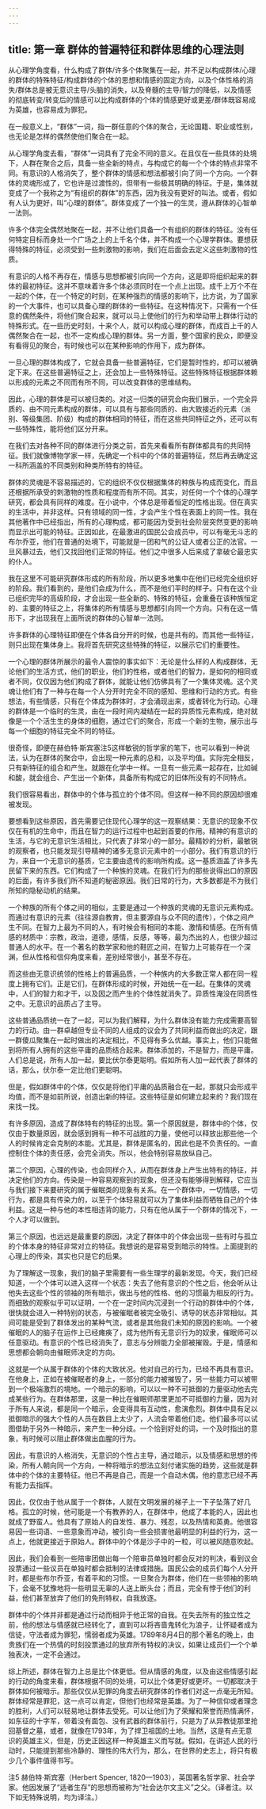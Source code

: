 ```yaml
---
---
---
```

title: 第一章 群体的普遍特征和群体思维的心理法则
---







从心理学角度看，什么构成了群体/许多个体聚集在一起，并不足以构成群体/心理的群体的特殊特征/构成群体的个体的思想和情感的固定方向，以及个体性格的消失/群体总是被无意识主导/头脑的消失，以及脊髓的主导/智力的降低，以及情感的彻底转变/转变后的情感可以比构成群体的个体的情感更好或更差/群体既容易成为英雄，也容易成为罪犯。



在一般意义上，“群体”一词，指一群任意的个体的聚合，无论国籍、职业或性别，也无论是怎样的偶然使他们聚合在一起。

从心理学角度去看，“群体”一词具有了完全不同的意义。在且仅在一些具体的处境下，人群在聚合之后，具备一些全新的特点，与构成它的每一个个体的特点非常不同。有意识的人格消失了，整个群体的情感和想法都被引向了同一个方向。一个群体的灵魂形成了，它也许是过渡性的，但带有一些极其明确的特征。于是，集体就变成了一个我称之为“有组织的群体”的东西，因为我没有更好的叫法。或者，假如有人认为更好，叫“心理的群体”。群体变成了一个独一的生灵，遵从群体的心智单一法则。

许多个体完全偶然地聚在一起，并不让他们具备一个有组织的群体的特征。没有任何特定目标而身处一个广场之上的上千名个体，并不构成一个心理学群体。要想获得特殊的特征，必须受到一些刺激物的影响，我们在后面会去定义这些刺激物的性质。

有意识的人格不再存在，情感与思想都被引向同一个方向，这是即将组织起来的群体的最初特征。这并不意味着许多个体必须同时在一个点上出现。成千上万个不在一起的个体，在一个特定的时刻，在某种强烈的情感的影响下，比方说，为了国家的一个大事件，也可以具备心理的群体的一些特征。在这种情况下，只需有一个任意的偶然条件，将他们聚合起来，就可以马上使他们的行为和举动带上群体行动的特殊形式。在一些历史时刻，十来个人，就可以构成心理的群体，而成百上千的人偶然聚合在一起，也不一定构成心理的群体。另一方面，整个国家的民众，即便没有看得见的聚合，有时候也可以在某种影响的作用下，成为群体。

一旦心理的群体构成了，它就会具备一些普遍特征，它们是暂时性的，却可以被确定下来。在这些普遍特征之上，还会加上一些特殊特征。这些特殊特征根据群体赖以形成的元素之不同而有所不同，可以改变群体的思维结构。

因此，心理的群体是可以被归类的。对这一归类的研究会向我们展示，一个完全异质的、由不同元素构成的群体，可以具有与那些同质的、由大致接近的元素（派别、等级集团、阶级）构成的群体相同的特征，而在这些共同特征之外，还可以有一些特殊性，能将他们区分开来。

在我们去对各种不同的群体进行分类之前，首先来看看所有群体都具有的共同特征。我们就像博物学家一样，先确定一个科中的个体的普遍特征，然后再去确定这一科所涵盖的不同类别和种类所特有的特征。

群体的灵魂是不容易描述的，它的组织不仅仅根据集体的种族与构成而变化，而且还根据所承受的刺激物的性质和程度而有所不同。其实，对任何一个个体的心理学研究，都会具有同样的难度。在小说中，个体总是带着恒定的性格出现。但在真实的生活中，并非这样。只有领域的同一性，才会产生个性在表面上的同一性。我在其他著作中已经指出，所有的心理构成，都可能因为受到社会阶层突然变更的影响而显示出可能的特征。正因如此，在最激进的国民公会成员中，可以有毫无斗志的布尔乔亚，他们在普通的处境下，可能就是一团和气的公证人或者公正的法官。一旦风暴过去，他们又找回他们正常的特征。他们之中很多人后来成了拿破仑最忠实的仆人。

我在这里不可能研究群体形成的所有阶段，所以更多地集中在他们已经完全组织好的阶段。我们看到的，是他们会成为什么，而不是他们平时的样子。只有在这个业已组织完毕的高级阶段，才会出现一些全新的、特殊的特征，会重叠在该种族恒定的、主要的特征之上，将集体的所有情感与思想都引向同一个方向。只有在这一情形下，才出现我在上面所说的群体的心智单一法则。

许多群体的心理特征即便在个体各自分开的时候，也是共有的。而其他一些特征，则只出现在集体身上。我将首先研究这些特殊的特征，以展示它们的重要性。

一个心理的群体所展示的最令人震惊的事实如下：无论是什么样的人构成群体，无论他们的生活方式，他们的职业，他们的性格，或者他们的智力，是如何的相同或者不同，仅仅因为他们构成了群体，就能让他们仿佛具有了一个集体灵魂。这个灵魂让他们有了一种与在每一个人分开时完全不同的感知、思维和行动的方式。有些想法，有些情感，只有在个体成为群体时，才会涌现出来，或者转化为行动。心理的群体是一个临时的生灵，由在一段时间内凝结在一起的异质性元素构成，绝对就像是一个个活生生的身体的细胞，通过它们的聚合，形成一个新的生物，展示出与每一个细胞的特征完全不同的特征。

很奇怪，即便在赫伯特·斯宾塞注5这样敏锐的哲学家的笔下，也可以看到一种说法，认为在群体的聚合中，会出现一种元素的总和，以及平均值。实际完全相反，只有新特征的组合和产生。就跟在化学中一样。一旦有一些元素一起存在，比如碱和酸，就会组合、产生出一个新体，具备所有构成它的旧体所没有的不同特点。

我们很容易看出，群体中的个体与孤立的个体不同。但这样一种不同的原因却很难被发现。

要想看到这些原因，首先需要记住现代心理学的这一观察结果：无意识的现象不仅仅在有机的生命中，而且在智力的运行过程中也起到首要的作用。精神的有意识的生活，与它的无意识生活相比，只代表了非常小的一部分。最精妙的分析，最敏锐的观察者，也只能发现引导精神的诸多无意识元素中的一小部分。我们有意识的行为，来自一个无意识的基质，它主要由遗传的影响所构成。这一基质涵盖了许多先民留下来的东西。它们构成了一个种族的灵魂。在我们行为的那些说得出口的原因的后面，有许多我们所不知道的秘密原因。我们日常的行为，大多数都是不为我们所知的隐秘动机的结果。

一个种族的所有个体之间的相似，主要是通过一个种族的灵魂的无意识元素构成。而通过有意识的元素（往往源自教育，但主要源自与众不同的遗传），个体之间产生不同。在智力上最为不同的人，有时候会有相同的本能、激情和情感。在所有情感的材质中：宗教，政治，道德，感情，反感，等等，最为杰出的人，也很少超过普通人的水平。在一个著名的数学家和他的鞋匠之间，在智力上可能存在一个深渊，但从性格和信仰角度来看，差别经常很小，甚至不存在。

而这些由无意识统领的性格上的普遍品质，一个种族内的大多数正常人都在同一程度上拥有它们。正是它们，在群体形成的时候，开始统一在一起。在集体的灵魂中，人们的智力和才干，以及因之而产生的个体性就消失了。异质性淹没在同质性之中。无意识的品质占了主导。

这些普通品质统一在了一起，可以为我们解释，为什么群体没有能力完成需要高智力的行动。由一群卓越但专业不同的人组成的议会为了共同利益而做出的决定，跟一群傻瓜聚集在一起时做出的决定相比，不见得有多么优越。事实上，他们只能做到将所有人拥有的这些平庸的品质结合起来。群体添加的，不是智力，而是平庸。人们总是说，所有人加一起，要比伏尔泰更聪明。假如所有人加一起代表了群体的话，那么，伏尔泰一定比他们更聪明。

但是，假如群体中的个体，仅仅是将他们平庸的品质融合在一起，那就只会形成平均值，而不是如前所说，创造出新的特征。这些特征是如何建立起来的？我们现在来找一找。

有许多原因，造成了群体特有的特征的出现。第一个原因就是，群体中的个体，仅仅由于数量原因，就会感到拥有一种不可战胜的力量，使他可以释放出那些他一个人的时候肯定会克制的本能。尤其是，群体是匿名的，因此也是不负责任的。一直控制住个体的责任感，会完全消失。所以，他会特别容易放纵自己。

第二个原因，心理的传染，也会同样介入，从而在群体身上产生出特有的特征，并决定他们的方向。传染是一种容易观察到的现象，但还没有能够得到解释，它应当与我们接下来要研究的属于催眠类的现象有关系。在一个群体中，一切情感，一切行为，都是具有传染力的，以至于个体轻易就可以为了集体利益而牺牲自己的个体利益。这是一种与他的本性相违背的能力，只有在他从属于一个群体的情况下，一个人才可以做到。

第三个原因，也远远是最重要的原因，决定了群体中的个体会出现一些有时与孤立的个体本身的特征非常对立的特征。我想说的是容易受到暗示的特性。上面提到的心理上的传染，其实也只是它的后果。

为了理解这一现象，我们的脑子里需要有一些生理学的最新发现。今天，我们已经知道，一个个体可以进入这样一个状态：失去了他有意识的个性之后，他会听从让他失去这些个性的领袖的所有暗示，做出与他的性格、他的习惯最为相反的行为。而细致的观察似乎可以证明，一个在一定时间内沉浸到一个行动的群体中的个体，很快就会进入一种特别的状态，与被催眠者被完全吸引、诱导的状态非常相似。其间可能是受到了群体发出的某种气流，或者是其他我们未知的原因的影响。一个被催眠的人的脑子在运作上已经瘫痪了，成为他所有无意识行为的奴隶，催眠师可以任意驱动。有意识的个性已经消失了，意志与分辨能力全部被摧毁。于是，情感和思想都会朝向由催眠师决定的方向。

这就是一个从属于群体的个体的大致状况。他对自己的行为，已经不再具有意识。在他身上，正如在被催眠者的身上，一部分的能力被摧毁了，另一些能力可以被带到一个极端激烈的境地。一个暗示的影响，可以以一种不可抵御的力量驱动他去完成某些行为。在群体那里，这是一种比在催眠师那里更加不可抵御的力量，因为对于所有人来说，都是同一个暗示，会变得具有互动性，愈演愈烈。群体中具有足以抵御暗示的强大个性的人员在数目上太少了，人流会带着他们走。他们最多可以试图借助于另外一种暗示，来产生一种分歧。一个恰到好处的词，一个及时指出的意象，有时候可以阻止群体做出血腥的行为。

因此，有意识的人格消失，无意识的个性占主导，通过暗示，以及情感和思想的传染，所有人朝向同一个方向，一种将暗示的想法立刻付诸实施的趋势，这些就是群体中的个体的主要特征。他已不再是自己，而是一个自动木偶，他的意志已经不再有能力去指挥。

因此，仅仅由于他从属于一个群体，人就在文明发展的梯子上一下子坠落了好几格。孤立的时候，他可能是一个有教养的人，在群体中，他成了本能的人，因此也就成了野蛮人。他具有了原始人的自发性、暴力、残忍，以及热情和英勇。他很容易因一些词语、一些意象而冲动，被引向一些会损害他最明显的利益的行为，这一点上，他就更接近于原始人。群体中的个体是沙子中的一粒，可以被风随意吹起。

因此，我们会看到一些陪审团做出每一个陪审员单独时都会反对的判决，看到议会投票通过一些议员在单独时都会抵制的法律或措施。国民公会的成员们每个人分开时，都是些布尔乔亚，有着平和的习惯。一旦聚合为群体，他们在一些领袖的影响下，会毫不犹豫地将一些明显无辜的人送上断头台；而且，完全有悖于他们的利益，他们甚至放弃了他们的免刑特权，自我放逐。

群体中的个体并非都是通过行动而相异于他正常的自我。在失去所有的独立性之前，他的想法与情感就已经转化了，直到可以将吝啬鬼转化为浪子，让怀疑者成为信徒，守法者成为罪犯，懦弱者成为英雄。1789年8月4日的那个著名的晚上，由贵族们在一个热情的时刻投票通过的放弃所有特权的决议，如果让成员们一个个单独表决，一定不会通过。

综上所述，群体在智力上总是比个体更低。但从情感的角度，以及由这些情感引起的行动的角度来看，群体根据不同的处境，可以比个体更好或更坏。一切都取决于群体如何被暗示。那些仅仅从犯罪的角度去研究群体的作者们对这一点毫无所知。群体经常是罪犯，这一点可以肯定，但他们也经常是英雄。为了一种信仰或者理念的胜利，人们可以轻易地让群体去受死。可以让他们为了荣耀和荣誉而热情满怀，如东征的十字军，带着没有面包、没有武器的群体前行，只是为了从异教徒那里抢回基督之墓，或者，就像在1793年，为了捍卫祖国的土地。当然，这是有点无意识的英雄主义，但是，历史正因这样一种英雄主义而写就。假如，在讲述人民的行动时，只能提到那些冷静的、理性的伟大行为，那么，在世界的史志上，将只有极少几个事件值得书写。



注5 赫伯特·斯宾塞（Herbert Spencer, 1820—1903），英国著名哲学家、社会学家。他因发展了“适者生存”的思想而被称为“社会达尔文主义”之父。（译者注。以下如无特殊说明，均为译注。）